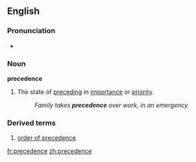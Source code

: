==English==
===Pronunciation===
*{{audio|en-us-precedence.ogg|Audio (US)}}

===Noun===
'''precedence'''
# The state of [[preceding]] in [[importance]] or [[priority]].
#:''Family takes '''precedence''' over work, in an emergency.''

===Derived terms===
# [[order of precedence]]

[[fr:precedence]]
[[zh:precedence]]